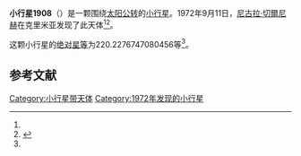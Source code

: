 {{Infobox planet
| bgcolour = #FFFFC0
| name = 1908 Pobeda
| symbol = 
| image = 
| caption = 
| discovery = yes
| discovery_ref = 
| discoverer = [[尼古拉·切爾尼赫|尼古拉·切爾尼赫]]
| discovery_site = [[克里米亚|克里米亚]] 
| discovered = 1972年9月11日
| designations = yes
| mp_name = 
| named_after = 
| alt_names = 1972 RL2/ 1940 CG / 1952 SP / 1952 TG / 1960 EC / 1970 GO1 / 1973 YN2
| mp_category = [[主带小行星|主带小行星]]
| orbit_ref = <ref name="a">[http://ssd.jpl.nasa.gov/sbdb.cgi?sstr=1908 1908 Pobeda] {{Wayback|url=http://ssd.jpl.nasa.gov/sbdb.cgi?sstr=1908 |date=20201202023946 }}，小行星數據庫瀏覽器（JPL Small-Body Database Browser）－[[美国国家航空航天局|美国国家航空航天局]]喷气推进实验室</ref>
| epoch = 2456400.5 (2013年4月18日更新)
| aphelion = {{convert|2.992826801189581|AU|km|3|abbr=on|lk=out}}
| perihelion = {{convert|2.79630985870492|AU|km|3|abbr=on}}
| semimajor = {{convert|2.894568329947251|AU|km|3|abbr=on}}
| eccentricity = 0.033945812
| period = 1798.763788 [[日|日]]<br />4.92[[儒略年|儒略年]]
| avg_speed = 
| inclination = 4.760553916513881
| asc_node = 14.4297037819448
| mean_anomaly = 
| arg_peri = 220.2276747080456
| satellites = 
| physical_characteristics = yes
| dimensions = 
| mass = 
| density = 
| surface_grav = 
| escape_velocity = 
| sidereal_day = 
| axial_tilt = 
| pole_ecliptic_lat = 
| pole_ecliptic_lon = 
| albedo = 
| temperatures= 
| temp_name1 = 
| mean_temp_1 = 
| max_temp_1 = 
| temp_name2 = 
| max_temp_2 = 
| spectral_type = 
| abs_magnitude = 220.2276747080456
}}

'''小行星1908'''（{{lang-en|1908 Pobeda}}）是一颗围绕[[太阳|太阳]][[公转|公转]]的[[小行星|小行星]]。1972年9月11日，[[尼古拉·切爾尼赫|尼古拉·切爾尼赫]]在克里米亚发现了此天体<ref name="a" /><ref>{{cite news|title=小行星列表|url=http://cfa-www.harvard.edu/iau/lists/NumberedMPs.txt|accessdate=2013-07-08|newspaper=哈佛大学|archive-date=2008-05-17|archive-url=https://web.archive.org/web/20080517010638/http://cfa-www.harvard.edu/iau/lists/NumberedMPs.txt|dead-url=no}}</ref>。

这颗小行星的[[绝对星等|绝对星等]]为220.2276747080456等<ref name="a" />。

==参考文献==
{{reflist}}
{{Minor Planet Number|[[小行星1907|小行星1907]]|[[小行星1909|小行星1909]]}}

{{小天体}}

[[Category:小行星带天体|Category:小行星带天体]]
[[Category:1972年发现的小行星|Category:1972年发现的小行星]]

{{asteroid-stub}}